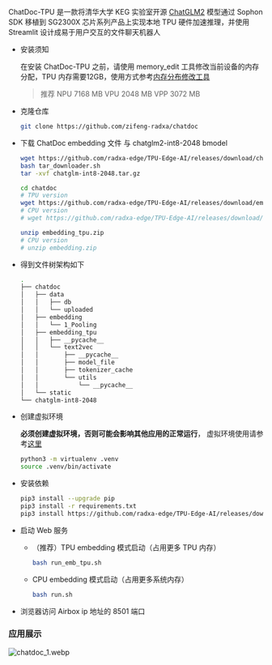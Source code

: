 ChatDoc-TPU 是一款将清华大学 KEG 实验室开源 [ChatGLM2](https://github.com/THUDM/ChatGLM2-6B) 模型通过 Sophon SDK 移植到 SG2300X 芯片系列产品上实现本地 TPU 硬件加速推理，并使用 Streamlit 设计成易于用户交互的文件聊天机器人

- 安装须知

  在安装 ChatDoc-TPU 之前，请使用 memory_edit 工具修改当前设备的内存分配，TPU 内存需要12GB，使用方式参考[内存分布修改工具](memory_allocate)

  > 推荐 NPU 7168 MB VPU 2048 MB VPP 3072 MB

- 克隆仓库

  ```bash
  git clone https://github.com/zifeng-radxa/chatdoc
  ```

- 下载 ChatDoc embedding 文件 与 chatglm2-int8-2048 bmodel

  ```bash
  wget https://github.com/radxa-edge/TPU-Edge-AI/releases/download/chatglm-int8-2048/tar_downloader.sh
  bash tar_downloader.sh
  tar -xvf chatglm-int8-2048.tar.gz
  ```

  ```bash
  cd chatdoc
  # TPU version
  wget https://github.com/radxa-edge/TPU-Edge-AI/releases/download/embedding/embedding_tpu.zip
  # CPU version
  # wget https://github.com/radxa-edge/TPU-Edge-AI/releases/download/embedding/embedding.zip

  unzip embedding_tpu.zip
  # CPU version
  # unzip embedding.zip
  ```

- 得到文件树架构如下

  ```bash
  .
  ├── chatdoc
  │   ├── data
  │   │   ├── db
  │   │   └── uploaded
  │   ├── embedding
  │   │   └── 1_Pooling
  │   ├── embedding_tpu
  │   │   ├── __pycache__
  │   │   └── text2vec
  │   │       ├── __pycache__
  │   │       ├── model_file
  │   │       ├── tokenizer_cache
  │   │       └── utils
  │   │           └── __pycache__
  │   └── static
  └── chatglm-int8-2048
  ```

- 创建虚拟环境

  **必须创建虚拟环境，否则可能会影响其他应用的正常运行**， 虚拟环境使用请参考[这里](../local-ai-deploy/virtualenv_usage)

  ```bash
  python3 -m virtualenv .venv
  source .venv/bin/activate
  ```

- 安装依赖

  ```bash
  pip3 install --upgrade pip
  pip3 install -r requirements.txt
  pip3 install https://github.com/radxa-edge/TPU-Edge-AI/releases/download/v0.1.0/tpu_perf-1.2.31-py3-none-manylinux2014_aarch64.whl
  ```

- 启动 Web 服务

  - （推荐）TPU embedding 模式启动（占用更多 TPU 内存）

    ```bash
    bash run_emb_tpu.sh
    ```

  - CPU embedding 模式启动（占用更多系统内存）
    ```bash
    bash run.sh
    ```

- 浏览器访问 Airbox ip 地址的 8501 端口

### 应用展示
![chatdoc_1.webp](/img/general-tutorial/tpu_ai/chatdoc_1.webp)